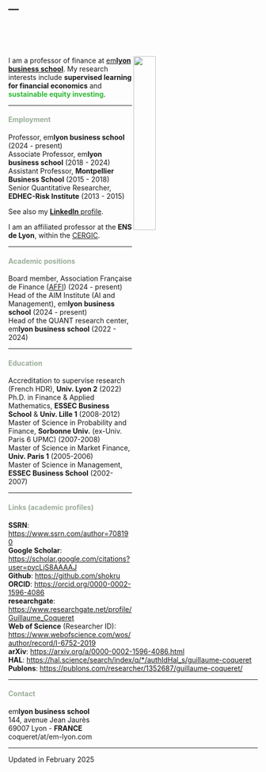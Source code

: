 
<head>
<meta charset="UTF-8">
<title>Research</title>
<meta name="Personal website of Guillaume Coqueret"/>
</head>


---
---

<br/>  
<br>

<link rel="stylesheet" href="styles.css" type="text/css">

<img src="images/gcoq.jpg" style="width:30%; border:25px; margin-right: 100px" align="right">

I am a professor of finance at <a href="https://www.em-lyon.com/en/" target="_blank">em**lyon business school**</a>. My research interests include **supervised learning for financial economics** and <span style="color:#2BB833">**sustainable equity investing**</span>. 

------  

#### <font color="#9AAD98">**Employment** </font>  

Professor, em**lyon business school** (2024 - present)  
Associate Professor, em**lyon business school** (2018 - 2024)   
Assistant Professor, **Montpellier Business School** (2015 - 2018)  
Senior Quantitative Researcher, **EDHEC-Risk Institute** (2013 - 2015)

See also my <a href="https://www.linkedin.com/in/guillaumecoqueret/" target="_blank"> **LinkedIn** profile</a>. 

I am an affiliated professor at the **ENS de Lyon**, within the [CERGIC](https://www.cergic-lyon.fr/). 

------  

#### <font color="#9AAD98">**Academic positions** </font>  

Board member, Association Française de Finance ([AFFI](https://www.affi.asso.fr/)) (2024 - present)   
Head of the AIM Institute (AI and Management), em**lyon business school** (2024 - present)      
Head of the QUANT research center, em**lyon business school** (2022 - 2024)    

------   

#### <font color="#9AAD98">**Education**</font>     

Accreditation to supervise research (French HDR), **Univ. Lyon 2** (2022)    
Ph.D. in Finance & Applied Mathematics, **ESSEC Business School** & **Univ. Lille 1** (2008-2012)  
Master of Science in Probability and Finance, **Sorbonne Univ.** (ex-Univ. Paris 6 UPMC) (2007-2008)    
Master of Science in Market Finance, **Univ. Paris 1** (2005-2006)    
Master of Science in Management, **ESSEC Business School** (2002-2007)   

------   

#### <font color="#9AAD98">**Links** (academic profiles)</font>  


**SSRN**: <a href="https://www.ssrn.com/author=708190" target="_blank">https://www.ssrn.com/author=708190</a>    
**Google Scholar**: <a href="https://scholar.google.com/citations?user=pycLjS8AAAAJ" target="_blank">https://scholar.google.com/citations?user=pycLjS8AAAAJ</a>    
**Github**: <a href="https://github.com/shokru" target="_blank">https://github.com/shokru</a>   
**ORCID**: <a href="https://orcid.org/0000-0002-1596-4086" target="_blank">https://orcid.org/0000-0002-1596-4086</a>   
**researchgate**: <a href="https://www.researchgate.net/profile/Guillaume_Coqueret" target="_blank">https://www.researchgate.net/profile/Guillaume_Coqueret</a>    
**Web of Science** (Researcher ID): <a href="https://www.webofscience.com/wos/author/record/I-6752-2019" target="_blank">https://www.webofscience.com/wos/author/record/I-6752-2019</a>    
**arXiv**: <a href="https://arxiv.org/a/0000-0002-1596-4086.html" target="_blank">https://arxiv.org/a/0000-0002-1596-4086.html</a>   
**HAL**: <a href="https://hal.science/search/index/q/*/authIdHal_s/guillaume-coqueret" target="_blank"> https://hal.science/search/index/q/*/authIdHal_s/guillaume-coqueret</a>     
**Publons**: <a href="https://publons.com/researcher/1352687/guillaume-coqueret/" target="_blank">https://publons.com/researcher/1352687/guillaume-coqueret/</a>    



------  

#### <font color="#9AAD98">**Contact** </font>  
em**lyon business school**   
144, avenue Jean Jaurès    
69007 Lyon - **FRANCE**   
coqueret/at/em-lyon.com  


------  
Updated in February 2025


